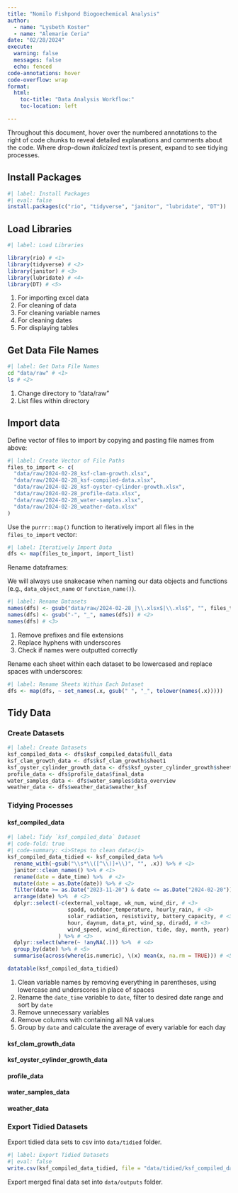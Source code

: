 ```yaml
---
title: "Nomilo Fishpond Biogoechemical Analysis"
author: 
  - name: "Lysbeth Koster"
  - name: "Alemarie Ceria"
date: "02/28/2024"
execute: 
  warning: false
  messages: false
  echo: fenced
code-annotations: hover
code-overflow: wrap
format: 
  html:
    toc-title: "Data Analysis Workflow:"
    toc-location: left

---
```


::: {.callout title="Interactive Code"}
Throughout this document, hover over the numbered annotations to the right of code chunks to reveal detailed explanations and comments about the code. Where drop-down *italicized* text is present, expand to see tidying processes.
:::

## Install Packages

```r
#| label: Install Packages
#| eval: false
install.packages(c("rio", "tidyverse", "janitor", "lubridate", "DT"))
```

## Load Libraries

```r
#| label: Load Libraries

library(rio) # <1>
library(tidyverse) # <2>
library(janitor) # <3>
library(lubridate) # <4>
library(DT) # <5>
```

1. For importing excel data
2. For cleaning of data 
3. For cleaning variable names
4. For cleaning dates
5. For displaying tables

## Get Data File Names

```bash
#| label: Get Data File Names
cd "data/raw" # <1>
ls # <2> 
```

1. Change directory to "data/raw"
2. List files within directory 

## Import data

Define vector of files to import by copying and pasting file names from above: 

```r
#| label: Create Vector of File Paths
files_to_import <- c(
  "data/raw/2024-02-28_ksf-clam-growth.xlsx",
  "data/raw/2024-02-28_ksf-compiled-data.xlsx",
  "data/raw/2024-02-28_ksf-oyster-cylinder-growth.xlsx",
  "data/raw/2024-02-28_profile-data.xlsx",
  "data/raw/2024-02-28_water-samples.xlsx",
  "data/raw/2024-02-28_weather-data.xlsx"
)
```

Use the `purrr::map()` function to iteratively import all files in the `files_to_import` vector: 

```r
#| label: Iteratively Import Data
dfs <- map(files_to_import, import_list)
```

Rename dataframes:

We will always use snakecase when naming our data objects and functions (e.g., `data_object_name` or `function_name()`).

```r
#| label: Rename Datasets
names(dfs) <- gsub("data/raw/2024-02-28_|\\.xlsx$|\\.xls$", "", files_to_import) # <1>
names(dfs) <- gsub("-", "_", names(dfs)) # <2>
names(dfs) # <3>
```

1. Remove prefixes and file extensions
2. Replace hyphens with underscores
3. Check if names were outputted correctly

Rename each sheet within each dataset to be lowercased and replace spaces with underscores:

```r
#| label: Rename Sheets Within Each Dataset
dfs <- map(dfs, ~ set_names(.x, gsub(" ", "_", tolower(names(.x)))))
```

## Tidy Data

### Create Datasets

```r
#| label: Create Datasets
ksf_compiled_data <- dfs$ksf_compiled_data$full_data
ksf_clam_growth_data <- dfs$ksf_clam_growth$sheet1
ksf_oyster_cylinder_growth_data <- dfs$ksf_oyster_cylinder_growth$sheet1
profile_data <- dfs$profile_data$final_data
water_samples_data <- dfs$water_samples$data_overview
weather_data <- dfs$weather_data$weather_ksf
```

### Tidying Processes

::: {.panel-tabset}

#### ksf_compiled_data

```r
#| label: Tidy `ksf_compiled_data` Dataset
#| code-fold: true
#| code-summary: <i>Steps to clean data</i>
ksf_compiled_data_tidied <- ksf_compiled_data %>% 
  rename_with(~gsub("\\s*\\([^\\)]+\\)", "", .x)) %>% # <1>
  janitor::clean_names() %>% # <1>
  rename(date = date_time) %>%  # <2>
  mutate(date = as.Date(date)) %>% # <2>
  filter(date >= as.Date("2023-11-20") & date <= as.Date("2024-02-20")) %>% # <2>
  arrange(date) %>%  # <2>
  dplyr::select(-c(external_voltage, wk_num, wind_dir, # <3>
                   spadd, outdoor_temperature, hourly_rain, # <3>
                   solar_radiation, resistivity, battery_capacity, # <3>
                   hour, daynum, data_pt, wind_sp, diradd, # <3>
                   wind_speed, wind_direction, tide, day, month, year) # <3>
                ) %>% # <3>
  dplyr::select(where(~ !anyNA(.))) %>%  # <4>
  group_by(date) %>% # <5>
  summarise(across(where(is.numeric), \(x) mean(x, na.rm = TRUE))) # <5>

datatable(ksf_compiled_data_tidied)
```

1. Clean variable names by removing everything in parentheses, using lowercase 
and underscores in place of spaces
2. Rename the `date_time` variable to `date`, filter to desired date range and 
sort by `date`
3. Remove unnecessary variables
4. Remove columns with containing all NA values
5. Group by `date` and calculate the average of every variable for each day

#### ksf_clam_growth_data

#### ksf_oyster_cylinder_growth_data

#### profile_data

#### water_samples_data

#### weather_data

::: 

### Export Tidied Datasets

Export tidied data sets to csv into `data/tidied` folder.

```r
#| label: Export Tidied Datasets
#| eval: false
write.csv(ksf_compiled_data_tidied, file = "data/tidied/ksf_compiled_data_tidied.csv", row.names = FALSE)
```

Export merged final data set into `data/outputs` folder.


